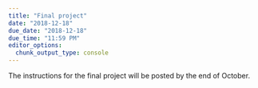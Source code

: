 ```yaml
---
title: "Final project"
date: "2018-12-18"
due_date: "2018-12-18"
due_time: "11:59 PM"
editor_options: 
  chunk_output_type: console
---
```


The instructions for the final project will be posted by the end of October.
